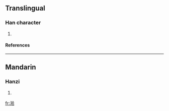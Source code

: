 ==Translingual==
===Han character===
{{Han char|rn=85|rad=水|as=09|sn=12|four=3816<sub>1</sub>|canj=水手人口 (EQOR)}}
# {{defn|Han|sort=水09}}
====References====
{{Han ref|kx=0636.040|dkj=17804|dj=1043.120|hdz=31667.010|uh=6E41|ud=28225|bh=D9F3|bd=55795}}

----
==Mandarin==
===Hanzi===
{{cmn-hanzi|pin=[[shí]] ([[shi2]])|wg=shih<sup>2</sup>}}
# {{defn|Mandarin}}

[[fr:湁]]